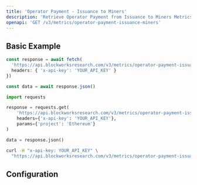 ```yaml
---
title: 'Operator Payment - Issuance to Miners'
description: 'Retrieve Operator Payment from Issuance to Miners Metrics'
openapi: 'GET /v3/metrics/operator-payment-issuance-miners'
---
```



<Endpoint method="GET" path="/v3/metrics/operator-payment-issuance-miners" />

## Basic Example

<CodeGroup>

```typescript TypeScript
const response = await fetch(
  'https://api.blockworksresearch.com/v3/metrics/operator-payment-issuance-miners?project=Ethereum', {
  headers: { 'x-api-key': 'YOUR_API_KEY' }
})

const data = await response.json()
```

```python Python
import requests

response = requests.get(
    'https://api.blockworksresearch.com/v3/metrics/operator-payment-issuance-miners',
    headers={'x-api-key': 'YOUR_API_KEY'},
    params={'project': 'Ethereum'}
)

data = response.json()
```

```bash cURL
curl -H "x-api-key: YOUR_API_KEY" \
  "https://api.blockworksresearch.com/v3/metrics/operator-payment-issuance-miners?project=Ethereum"
```

</CodeGroup>


<GenericResponse />

## Configuration

<QueryParams />